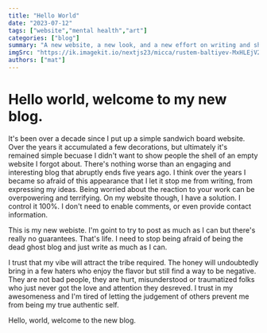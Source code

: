 ---
title: "Hello World"
date: "2023-07-12"
tags: ["website","mental health","art"]
categories: ["blog"]
summary: "A new website, a new look, and a new effort on writing and sharing thoughts."
imgSrc: "https://ik.imagekit.io/nextjs23/micca/rustem-baltiyev-MxHLEjV2Kgs-unsplash.jpg"
authors: ["mat"]
---

# Hello world, welcome to my new blog.

It's been over a decade since I put up a simple sandwich board website. Over the years it accumulated a few decorations, but ultimately it's remained simple
becuase I didn't want to show people the shell of an empty website I forgot about. There's nothing worse than an engaging and interesting blog that abruptly ends five years ago. I think over
the years I became so afraid of this appearance that I let it stop me from writing, from expressing my ideas. Being worried about the reaction to your work can be overpowering and terrifying.
On my website though, I have a solution. I control it 100%. I don't need to enable comments, or even provide contact information.

This is my new webiste. I'm goint to try to post as much as I can but there's really no guarantees. That's life. I need to stop being afraid of being the dead ghost blog and just write as much as I can.

I trust that my vibe will attract the tribe required. The honey will undoubtedly bring in a few haters who enjoy the flavor but still find a way to be negative. They are not bad people, they are hurt, misunderstood
or traumatized folks who just never got the love and attention they desreved. I trust in my awesomeness and I'm tired of letting the judgement of others prevent me from being my true authentic self.

Hello, world, welcome to the new blog.
